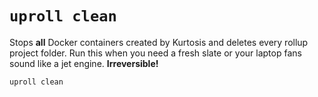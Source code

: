 # `uproll clean`

Stops **all** Docker containers created by Kurtosis and deletes every rollup project folder. Run this when you need a fresh slate or your laptop fans sound like a jet engine. **Irreversible!**

```bash
uproll clean
``` 